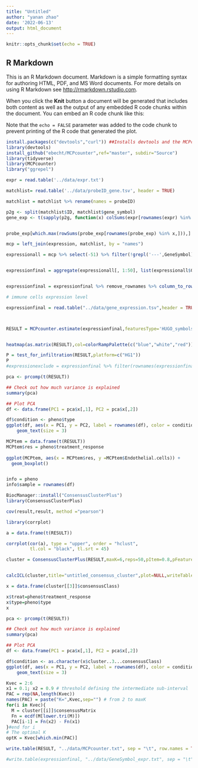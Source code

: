 ```yaml
---
title: "Untitled"
author: "yanan zhao"
date: '2022-06-13'
output: html_document
---
```


```r
knitr::opts_chunk$set(echo = TRUE)

```

## R Markdown

This is an R Markdown document. Markdown is a simple formatting syntax for authoring HTML, PDF, and MS Word documents. For more details on using R Markdown see <http://rmarkdown.rstudio.com>.

When you click the **Knit** button a document will be generated that includes both content as well as the output of any embedded R code chunks within the document. You can embed an R code chunk like this:

Note that the `echo = FALSE` parameter was added to the code chunk to prevent printing of the R code that generated the plot.



```r
install.packages(c("devtools","curl")) ##Installs devtools and the MCPcounter dependancy 'curl'
library(devtools)
install_github("ebecht/MCPcounter",ref="master", subdir="Source")
library(tidyverse)
library(MCPcounter)
library("ggrepel")
```



```r
expr = read.table('../data/expr.txt') 

```


```r
matchlist= read.table('../data/probeID_gene.tsv', header = TRUE)

matchlist = matchlist %>% rename(names = probeID)
```

```r
p2g <- split(matchlist$ID, matchlist$gene_symbol)
gene_exp <- t(sapply(p2g, function(x) colSums(expr[rownames(expr) %in% x,])))


probe_exp[which.max(rowSums(probe_exp[rownames(probe_exp) %in% x,])),]
```




```r
mcp = left_join(expression, matchlist, by = "names") 
```


```r

expressionall = mcp %>% select(-51) %>% filter(!grepl('---',GeneSymbol)) %>% na.omit() 


expressionfinal = aggregate(expressionall[, 1:50], list(expressionall$GeneSymbol), mean)


expressionfinal = expressionfinal %>% remove_rownames %>% column_to_rownames(var="Group.1") 

```





```r
# immune cells expression level

expressionfinal = read.table("../data/gene_expression.tsv",header = TRUE) %>% remove_rownames %>% column_to_rownames(var="gene_symbol") 



RESULT = MCPcounter.estimate(expressionfinal,featuresType='HUGO_symbols')


heatmap(as.matrix(RESULT),col=colorRampPalette(c("blue","white","red"))(100) ) 
```


```r

P = test_for_infiltration(RESULT,platform=c("HG1"))
P
#expressionexclude = expressionfinal %>% filter(rownames(expressionfinal) #%in% matchlist[["GeneSymbol"]])

```



```r
pca <- prcomp(t(RESULT))

## Check out how much variance is explained
summary(pca)

## Plot PCA
df <- data.frame(PC1 = pca$x[,1], PC2 = pca$x[,2])

df$condition <- pheno$type
ggplot(df, aes(x = PC1, y = PC2, label = rownames(df), color = condition)) +
    geom_text(size = 3)


```




```r
MCPtem = data.frame(t(RESULT))
MCPtem$res = pheno$treatment_response
    
ggplot(MCPtem, aes(x = MCPtem$res, y =MCPtem$Endothelial.cells)) +
  geom_boxplot()



```


```r
info = pheno 
info$sample = rownames(df)
```


```r
BiocManager::install("ConsensusClusterPlus")
library(ConsensusClusterPlus)
```


```r
cov(result,result, method ="pearson")
```
```r
library(corrplot)

a = data.frame(t(RESULT))

corrplot(cor(a), type = "upper", order = "hclust", 
         tl.col = "black", tl.srt = 45)
```



```r
cluster = ConsensusClusterPlus(RESULT,maxK=6,reps=50,pItem=0.8,pFeature=1, title= 'mcp_cluster',clusterAlg="hc",distance="pearson",seed=1262118388.71279,plot="png")


calcICL(cluster,title="untitled_consensus_cluster",plot=NULL,writeTable=FALSE)

```

```r
x = data.frame(cluster[[3]]$consensusClass) 

x$treat=pheno$treatment_response 
x$type=pheno$type
x

```

```r
pca <- prcomp(t(RESULT))

## Check out how much variance is explained
summary(pca)

## Plot PCA
df <- data.frame(PC1 = pca$x[,1], PC2 = pca$x[,2])

df$condition <- as.character(x$cluster..3...consensusClass)
ggplot(df, aes(x = PC1, y = PC2, label = rownames(df), color = condition)) +
    geom_text(size = 3)

```


```r
Kvec = 2:6
x1 = 0.1; x2 = 0.9 # threshold defining the intermediate sub-interval
PAC = rep(NA,length(Kvec)) 
names(PAC) = paste("K=",Kvec,sep="") # from 2 to maxK
for(i in Kvec){
  M = cluster[[i]]$consensusMatrix
  Fn = ecdf(M[lower.tri(M)])
  PAC[i-1] = Fn(x2) - Fn(x1)
}#end for i
# The optimal K
optK = Kvec[which.min(PAC)]
```



```r
write.table(RESULT, "../data/MCPcounter.txt", sep = "\t", row.names = TRUE, quote = FALSE)

#write.table(expressionfinal, "../data/GeneSymbol_expr.txt", sep = "\t", row.names = TRUE, quote = FALSE)
```



